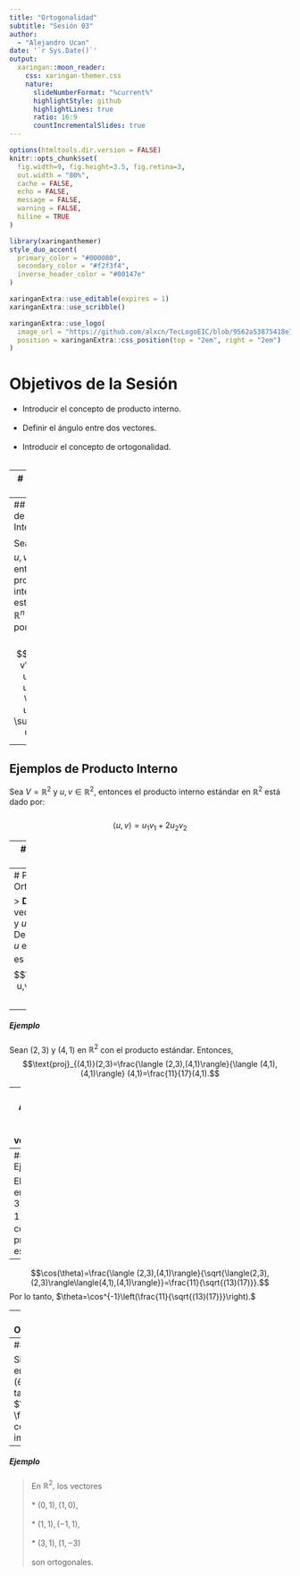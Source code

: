 ```yaml
---
title: "Ortogonalidad"
subtitle: "Sesión 03"  
author: 
  - "Alejandro Ucan"
date: '`r Sys.Date()`'
output:
  xaringan::moon_reader:
    css: xaringan-themer.css
    nature:
      slideNumberFormat: "%current%"
      highlightStyle: github
      highlightLines: true
      ratio: 16:9
      countIncrementalSlides: true
---
```


```r
options(htmltools.dir.version = FALSE)
knitr::opts_chunk$set(
  fig.width=9, fig.height=3.5, fig.retina=3,
  out.width = "80%",
  cache = FALSE,
  echo = FALSE,
  message = FALSE, 
  warning = FALSE,
  hiline = TRUE
)
```

```r
library(xaringanthemer)
style_duo_accent(
  primary_color = "#000080",
  secondary_color = "#f2f3f4",
  inverse_header_color = "#00147e"
)
```

```r
xaringanExtra::use_editable(expires = 1)
xaringanExtra::use_scribble()
```

```r
xaringanExtra::use_logo(
  image_url = "https://github.com/alxcn/TecLogoEIC/blob/9562a53875418e749a296c85808a19c85fc4be74/IngenieriaCiencias_Horizontal_RGB.png",
  position = xaringanExtra::css_position(top = "2em", right = "2em")
)
```
# Objetivos de la Sesión

* Introducir el concepto de producto interno. <br/><br/>
* Definir el ángulo entre dos vectores. <br/><br/>
* Introducir el concepto de ortogonalidad. <br/><br/>

---
# Producto Interno

> __Definición:__ Sea $V$ un espacio vectorial sobre $\mathbb{R}$, un producto interno en $V$ es una función $\langle \cdot, \cdot \rangle: V \times V \rightarrow \mathbb{R}$ que satisface las siguientes propiedades para todo $u, v, w \in V$ y $c \in \mathbb{R}$: <br/><br/>
  1. Conmutativo: $\langle u, v \rangle = \langle v, u \rangle$ <br/>
  1. Lineal en el primer argumento: $\langle cu + w, v \rangle = c \langle u, v \rangle + \langle w, v \rangle$ <br/>
  1. Positivo definido: $\langle u, u \rangle \geq 0$ y $\langle u, u \rangle = 0$ si y solo si $u = 0$ <br/><br/>
---
## Ejemplos de Producto Interno

Sea $V=\mathbb{R}^n$ y $u, v \in \mathbb{R}^n$, entonces el producto interno estándar en $\mathbb{R}^n$ está dado por: <br/><br/> $$\langle u, v\rangle = u_1v_1 + u_2v_2 + \cdots + u_nv_n = \sum_{i=1}^n u_iv_i$$

---
## Ejemplos de Producto Interno

Sea $V=\mathbb{R}^2$ y $u, v \in \mathbb{R}^2$, entonces el producto interno estándar en $\mathbb{R}^2$ está dado por: <br/><br/> $$\langle u, v\rangle = u_1v_1 + 2u_2v_2$$ 

---
## No ejemplo de Producto Interno

Sea $V=\mathbb{R}^2$ y $u, v \in \mathbb{R}^2$, entonces la función $\langle u, v\rangle = u_1v_1 - u_2v_2$ no es un producto interno en $\mathbb{R}^2$ porque no es definido positivo. <br/><br/> Por ejemplo, $\langle (1,2), (1,2)\rangle < 0$.

---
# Proyecciones y Ortogonalidad

> __Definición:__ Sea $V$ un espacio vectorial con producto interno, y $u,v\in V$ dos vectores. Decimos que la proyección de $u$ en $v,$ denotado por $\text{proj}_v(u),$ es el vector $$\text{proj}_v(u)=\frac{\langle u,v\rangle}{\langle v,v\rangle} v.$$

--
##### Ejemplo
Sean $(2,3)$ y $(4,1)$ en $\mathbb{R}^2$ con el producto estándar. Entonces, $$\text{proj}_{(4,1)}(2,3)=\frac{\langle (2,3),(4,1)\rangle}{\langle (4,1),(4,1)\rangle} (4,1)=\frac{11}{17}(4,1).$$

---
## Ángulo entre dos vectores:

> __Definición:__ Sea $V$ un espacio vectorial con producto interno, definimos el ángulo entre dos vectores $u,v\in V$ como el ángulo $\theta$ tal que $$\cos(\theta)=\frac{\langle u,v\rangle}{\sqrt{\langle u,u\rangle \langle v,v\rangle}}.$$

--
##### Ejemplo

El ángulo entre $(2,3)$ y $(4,1)$ en $\mathbb{R}^2$ con el producto estándar.

--
$$\cos(\theta)=\frac{\langle (2,3),(4,1)\rangle}{\sqrt{\langle(2,3),(2,3)\rangle\langle(4,1),(4,1)\rangle}}=\frac{11}{\sqrt{(13)(17)}}.$$ Por lo tanto, $\theta=\cos^{-1}\left(\frac{11}{\sqrt{(13)(17)}}\right).$

---
## Ortogonalidad

> __Definición:__ Decimos que dos vectores $u,v\in V$ son ortogonales si $\langle u,v\rangle=0.$

--
##### Nota:

Si $\langle u,v\rangle=0,$ entonces $\cos(\theta)=0,$ por lo tanto, $\theta=\pm k \frac{\pi}{2}$ con $k$ entero impar.

---
##### Ejemplo

> En $\mathbb{R}^2,$ los vectores <br/><br/>
 * $(0,1),(1,0),$ <br/><br/>
 * $(1,1),(-1,1),$ <br/><br/>
 * $(3,1), (1,-3)$ <br/><br/>
 son ortogonales.